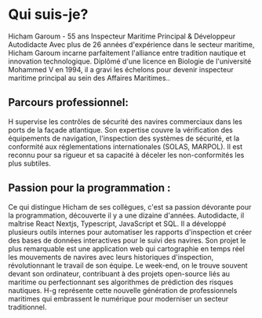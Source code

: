 
<MdxLayout>

# Qui suis-je?

Hicham Garoum - 55 ans
Inspecteur Maritime Principal & Développeur Autodidacte
Avec plus de 26 années d'expérience dans le secteur maritime, Hicham Garoum incarne parfaitement l'alliance entre tradition nautique et innovation technologique. Diplômé  d'une licence en Biologie de l'université Mohammed V en 1994, il a gravi les échelons pour devenir inspecteur maritime principal au sein des Affaires Maritimes..

## Parcours professionnel:
H supervise les contrôles de sécurité des navires commerciaux dans les ports de la façade atlantique. Son expertise couvre la vérification des équipements de navigation, l'inspection des systèmes de sécurité, et la conformité aux réglementations internationales (SOLAS, MARPOL). Il est reconnu pour sa rigueur et sa capacité à déceler les non-conformités les plus subtiles.

## Passion pour la programmation :
Ce qui distingue Hicham  de ses collègues, c'est sa passion dévorante pour la programmation, découverte il y a une dizaine d'années. Autodidacte, il maîtrise React Nextjs, Typescript, JavaScript et SQL. Il a développé plusieurs outils internes pour automatiser les rapports d'inspection et créer des bases de données interactives pour le suivi des navires.
Son projet le plus remarquable est une application web qui cartographie en temps réel les mouvements de navires avec leurs historiques d'inspection, révolutionnant le travail de son équipe. Le week-end, on le trouve souvent devant son ordinateur, contribuant à des projets open-source liés au maritime ou perfectionnant ses algorithmes de prédiction des risques nautiques.
H-g représente cette nouvelle génération de professionnels maritimes qui embrassent le numérique pour moderniser un secteur traditionnel.

</MdxLayout>